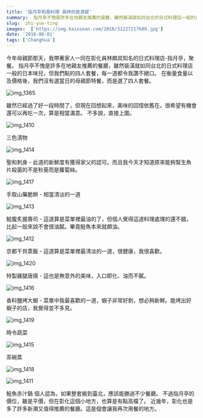 ```yaml
---
title: '指月亭和風料理 員林的居酒屋'
summary:  指月亭不愧是許多在地親友推薦的餐廳，雖然裝潢就如同台北的日式料理店一般的日本味兒，但我們點的四人套餐，每一道都令我讚不絕口。在衡量食量以及價格後，我們沒有選當日的母親節特餐，而是選了四人套餐。
slug:  zhi-yue-ting
images:  ['https://img.kaixsean.com/2016/31227217680.jpg']
date: '2016-06-01'
tags: ['Changhua']
---
```

今年母親節那天，我帶著家人一同在彰化員林頗具知名的日式料理店-指月亭，聚餐。
指月亭不愧是許多在地親友推薦的餐廳，雖然裝潢就如同台北的日式料理店一般的日本味兒，但我們點的四人套餐，每一道都令我讚不絕口。
在衡量食量以及價格後，我們沒有選當日的母親節特餐，而是選了四人套餐。

![img_1365](https://img.kaixsean.com/2016/31227217680.jpg)

雖然已經過了好一段時間了，但現在回想起來，美味的回憶依舊在。很希望有機會還可以再吃一次，算是相當滿意。 不多說，直接上圖。

![img_1410](https://img.kaixsean.com/2016/31227217190.jpg)

三色漬物

![img_1414](https://img.kaixsean.com/2016/31600054465.jpg)

聖和刺身 - 此道的新鮮度有獲得家父的認可。而且我今天才知道原來能夠幫生魚片殺菌的不是秋葵而是蘿蔔絲。

![img_1417](https://img.kaixsean.com/2016/31600053145.jpg)

手取山藥脆餅 - 相當清淡的一道

![img_1413](https://img.kaixsean.com/2016/31600054745.jpg)

鮭腹炙握壽司 - 這道算是菜單裡最油的了，但個人覺得這道料理處理的還不錯，比起一般來說不會很油膩。畢竟鮭魚本來就頗油。

![img_1412](https://img.kaixsean.com/2016/31600055735.jpg)

京都干貝蒸飯 - 這道算是菜單裡最清淡的一道，很健康，我很喜歡。

![img_1420](https://img.kaixsean.com/2016/31600052585.jpg)

特製雞腿唐揚 - 這也是無意外的美味，入口即化、油而不膩。

![img_1416](https://img.kaixsean.com/2016/31600053385.jpg)

香料鹽烤大蝦 - 菜單中我最喜歡的一道，蝦子非常好剝，想必夠新鮮。能烤出好蝦子的店，我覺得並不多見。

![img_1419](https://img.kaixsean.com/2016/31227213880.jpg)

時令蔬菜

![img_1415](https://img.kaixsean.com/2016/31600054125.jpg)

茶碗蒸

![img_1418](https://img.kaixsean.com/2016/31600052965.jpg)

![img_1411](https://img.kaixsean.com/2016/31227216920.jpg)

鮭魚赤汁鍋 個人認為，如果整套搬到臺北，應該能勝過不少餐廳。 不過指月亭的價位，雖是平價，但在彰化這個小地方，也算是有點高檔了。 近幾年，彰化也是多了許多新潮又值得推薦的餐廳。這是個會讓我再次用餐的地方。